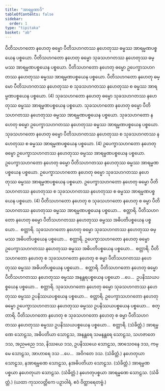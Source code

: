 ```yaml
---
title: "အာရမ္မဏာဒိ"
tableOfContents: false
sidebar:
  order: 1
type: "tipitaka"
basket: "ab"
---
```



<DynamicBreadcrumb />

<Division number="110">

<Paragraph number="376">
ပီတိသဟဂတော နဟေတု ဓမ္မော ပီတိသဟဂတဿ နဟေတုဿ ဓမ္မဿ အာရမ္မဏပစ္စယေန ပစ္စယော. ပီတိသဟဂတော နဟေတု ဓမ္မော သုခသဟဂတဿ နဟေတုဿ ဓမ္မဿ အာရမ္မဏပစ္စယေန ပစ္စယော. ပီတိသဟဂတော နဟေတု ဓမ္မော ဥပေက္ခာသဟဂတဿ နဟေတုဿ ဓမ္မဿ အာရမ္မဏပစ္စယေန ပစ္စယော. ပီတိသဟဂတော နဟေတု ဓမ္မော ပီတိသဟဂတဿ နဟေတုဿ စ သုခသဟဂတဿ နဟေတုဿ စ ဓမ္မဿ အာရမ္မဏပစ္စယေန ပစ္စယော. (4)
</Paragraph>

<Paragraph number="377">
သုခသဟဂတော နဟေတု ဓမ္မော သုခသဟဂတဿ နဟေတုဿ ဓမ္မဿ အာရမ္မဏပစ္စယေန ပစ္စယော. သုခသဟဂတော နဟေတု ဓမ္မော ပီတိသဟဂတဿ နဟေတုဿ ဓမ္မဿ အာရမ္မဏပစ္စယေန ပစ္စယော. သုခသဟဂတော နဟေတု ဓမ္မော ဥပေက္ခာသဟဂတဿ နဟေတုဿ ဓမ္မဿ အာရမ္မဏပစ္စယေန ပစ္စယော. သုခသဟဂတော နဟေတု ဓမ္မော ပီတိသဟဂတဿ နဟေတုဿ စ သုခသဟဂတဿ နဟေတုဿ စ ဓမ္မဿ အာရမ္မဏပစ္စယေန ပစ္စယော. (4)
</Paragraph>

<Paragraph number="378">
ဥပေက္ခာသဟဂတော နဟေတု ဓမ္မော ဥပေက္ခာသဟဂတဿ နဟေတုဿ ဓမ္မဿ အာရမ္မဏပစ္စယေန ပစ္စယော. ဥပေက္ခာသဟဂတော နဟေတု ဓမ္မော ပီတိသဟဂတဿ နဟေတုဿ ဓမ္မဿ အာရမ္မဏပစ္စယေန ပစ္စယော. ဥပေက္ခာသဟဂတော နဟေတု ဓမ္မော သုခသဟဂတဿ နဟေတုဿ ဓမ္မဿ အာရမ္မဏပစ္စယေန ပစ္စယော. ဥပေက္ခာသဟဂတော နဟေတု ဓမ္မော ပီတိသဟဂတဿ နဟေတုဿ စ သုခသဟဂတဿ နဟေတုဿ စ ဓမ္မဿ အာရမ္မဏပစ္စယေန ပစ္စယော. (4)
</Paragraph>

<Paragraph number="379">
ပီတိသဟဂတော နဟေတု စ သုခသဟဂတော နဟေတု စ ဓမ္မာ ပီတိသဟဂတဿ နဟေတုဿ ဓမ္မဿ အာရမ္မဏပစ္စယေန ပစ္စယော…  စတ္တာရိ.
</Paragraph>

</Division>
<Division number="111">

<Paragraph number="380">
ပီတိသဟဂတော နဟေတု ဓမ္မော ပီတိသဟဂတဿ နဟေတုဿ ဓမ္မဿ အဓိပတိပစ္စယေန ပစ္စယော…  စတ္တာရိ.
</Paragraph>

<Paragraph number="381">
သုခသဟဂတော နဟေတု ဓမ္မော သုခသဟဂတဿ နဟေတုဿ ဓမ္မဿ အဓိပတိပစ္စယေန ပစ္စယော…  စတ္တာရိ.
</Paragraph>

<Paragraph number="382">
ဥပေက္ခာသဟဂတော နဟေတု ဓမ္မော ဥပေက္ခာသဟဂတဿ နဟေတုဿ ဓမ္မဿ အဓိပတိပစ္စယေန ပစ္စယော…  စတ္တာရိ.
</Paragraph>

<Paragraph number="383">
ပီတိသဟဂတော နဟေတု စ သုခသဟဂတော နဟေတု စ ဓမ္မာ ပီတိသဟဂတဿ နဟေတုဿ ဓမ္မဿ အဓိပတိပစ္စယေန ပစ္စယော…  စတ္တာရိ.
</Paragraph>

</Division>
<Division number="112">

<Paragraph number="384">
ပီတိသဟဂတော နဟေတု ဓမ္မော ပီတိသဟဂတဿ နဟေတုဿ ဓမ္မဿ အနန္တရပစ္စယေန ပစ္စယော …ပေ…  ဥပနိဿယပစ္စယေန ပစ္စယော…  စတ္တာရိ.
</Paragraph>

<Paragraph number="385">
သုခသဟဂတော နဟေတု ဓမ္မော သုခသဟဂတဿ နဟေတုဿ ဓမ္မဿ ဥပနိဿယပစ္စယေန ပစ္စယော…  စတ္တာရိ.
</Paragraph>

<Paragraph number="386">
ဥပေက္ခာသဟဂတော နဟေတု ဓမ္မော ဥပေက္ခာသဟဂတဿ နဟေတုဿ ဓမ္မဿ ဥပနိဿယပစ္စယေန ပစ္စယော…  စတ္တာရိ.
</Paragraph>

<Paragraph number="387">
ပီတိသဟဂတော နဟေတု စ သုခသဟဂတော နဟေတု စ ဓမ္မာ ပီတိသဟဂတဿ နဟေတုဿ ဓမ္မဿ ဥပနိဿယပစ္စယေန ပစ္စယော…  စတ္တာရိ. (သံခိတ္တံ.)
</Paragraph>

</Division>
<Division number="113">

<Paragraph number="388">
အာရမ္မဏေ သောဠသ, အဓိပတိယာ သောဠသ, အနန္တရေ သမနန္တရေ သောဠသ, သဟဇာတေ ဒသ, အညမညေ ဒသ, နိဿယေ ဒသ, ဥပနိဿယေ သောဠသ, အာသေဝနေ ဒသ, ကမ္မေ သောဠသ, အာဟာရေ ဒသ …ပေ…  အဝိဂတေ ဒသ. (သံခိတ္တံ.)
</Paragraph>

<Paragraph number="389">
နဟေတုယာ သောဠသ, နအာရမ္မဏေ သောဠသ, နအဓိပတိယာ သောဠသ. (သံခိတ္တံ.)
</Paragraph>

<Paragraph number="390">
အာရမ္မဏပစ္စယာ နဟေတုယာ သောဠသ. (သံခိတ္တံ.)
</Paragraph>

<Paragraph number="391">
နဟေတုပစ္စယာ အာရမ္မဏေ သောဠသ. (သံခိတ္တံ.)
</Paragraph>

<Paragraph number="392">
(ယထာ ကုသလတ္တိကေ ပဉှာဝါရံ, ဧဝံ ဝိတ္ထာရေတဗ္ဗံ.)
</Paragraph>
</Division>
